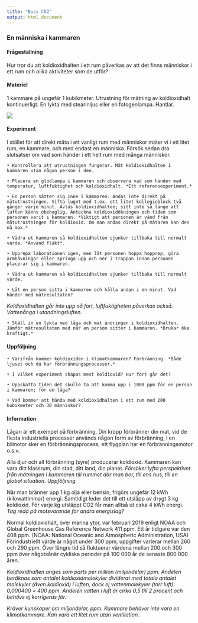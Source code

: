 ```yaml
---
title: "Buss CO2"
output: html_document
---
```



### En människa i kammaren


#### Frågeställning

Hur tror du att koldioxidhalten i ett rum påverkas av att det finns människor i ett rum och olika aktiviteter som de utför?


#### Materiel

1 kammare på ungefär 1 kubikmeter.
Utrustning för mätning av koldioxidhalt kontinuerligt.
En lykta med stearinljus eller en fotogenlampa. Hantlar.

![](figures/Carbon_dioxide_3D_ball.png)



#### Experiment

I stället för att direkt mäta i ett vanligt rum med människor mäter vi i ett litet rum, en kammare, och med endast en människa. Försök sedan dra slutsatser om vad som händer i ett helt rum med många människor.

    • Kontrollera att utrustningen fungerar. Mät koldioxidhalten i kammaren utan någon person i den.

    • Placera en glödlampa i kammaren och observera vad som händer med temperatur, luftfuktighet och koldioxidhalt. *Ett referensexperiment.*

    • En person sätter sig inne i kammaren. Andas inte direkt på mätutrustningen. Vifta lugnt med t.ex. ett litet kollegieblock två gånger varje minut. Avläs koldioxidhalten; sitt inte så länge att luften känns obehaglig. Anteckna koldioxidökningen och tiden som personen varit i kammaren. *Viktigt att personen är vänd från mätutrustningen för koldioxid. Om man andas direkt på mätaren kan den nå max.*

    • Vädra ut kammaren så koldioxidhalten sjunker tillbaka till normalt värde. *Använd fläkt*.

    • Upprepa laborationen igen, men låt personen hoppa hopprep, göra armhävningar eller springa upp och ner i trappan innan personen placerar sig i kammaren.

    • Vädra ut kammaren så koldioxidhalten sjunker tillbaka till normalt värde.

    • Låt en person sitta i kammaren och hålla andan i en minut. Vad händer med mätresultaten?
*Koldioxidhalten går inte upp så fort, luftfuktigheten påverkas också. Vattenånga i utandningsluften.*

    • Ställ in en lykta med låga och mät ändringen i koldioxidhalten. Jämför mätresultaten med när en person sitter i kammaren. *Brukar öka kraftigt.*


#### Uppföljning

    • Varifrån kommer koldioxiden i klimatkammaren? Förbränning. *Både ljuset och du har förbränningsprocesser.*

    • I vilket experiment skapas mest koldioxid? Hur fort går det?

    • Uppskatta tiden det skulle ta att komma upp i 1000 ppm för en person i kammaren; för en låga?

    • Vad kommer att hända med koldioxidhalten i ett rum med 200 kubikmeter och 30 människor?



#### Information

Lågan är ett exempel på förbränning. Din kropp förbränner din mat, vid de flesta industriella processer används någon form av förbränning, i en bilmotor sker en förbränningsprocess, ett flygplan har en förbränningsmotor o.s.v.

Alla djur och all förbränning (syre) producerar koldioxid. Kammaren kan vara ditt klassrum, din stad, ditt land, din planet. *Försöker lyfta perspektivet från mätningen i kammaren till rummet där man bor, till ens hus, till en global situation. Uppföljning.*

När man bränner upp 1 kg olja eller bensin, frigörs ungefär 12 kWh (kilowattimmar) energi. Samtidigt leder det till ett utsläpp av drygt 3 kg koldioxid. För varje kg utsläppt CO2 får man alltså ut cirka 4 kWh energi. *Tag reda på motsvarande för andra energislag?*

Normal koldioxidhalt, över marina ytor, var februari 2019 enligt NOAA och Global Greenhouse Gas Reference Network 411 ppm. Ett år tidigare var den 408 ppm. (NOAA: National Oceanic and Atmospheric Administration, USA) Förindustriellt värde är något under 300 ppm, uppgifter varierar mellan 260 och 290 ppm. Över längre tid så fluktuerar värdena mellan 200 och 300 ppm över någotsånär cykliska perioder på 100 000 år de senaste 800 000 åren.

*Koldioxidhalten anges som parts per million (miljondelar) ppm. Andelen beräknas som antalet koldioxidmolekyler dividerat med totala antalet molekyler (även koldioxid) i luften, dock ej vattenmolekyler (torr luft). 0,000400 = 400 ppm. Andelen vatten i luft är cirka 0,5 till 2 procent och behövs ej korrigeras för.*



*Kräver kunskaper om miljondelar, ppm.
Kammare behöver inte vara en klimatkammare. Kan vara ett litet rum utan ventilation.*